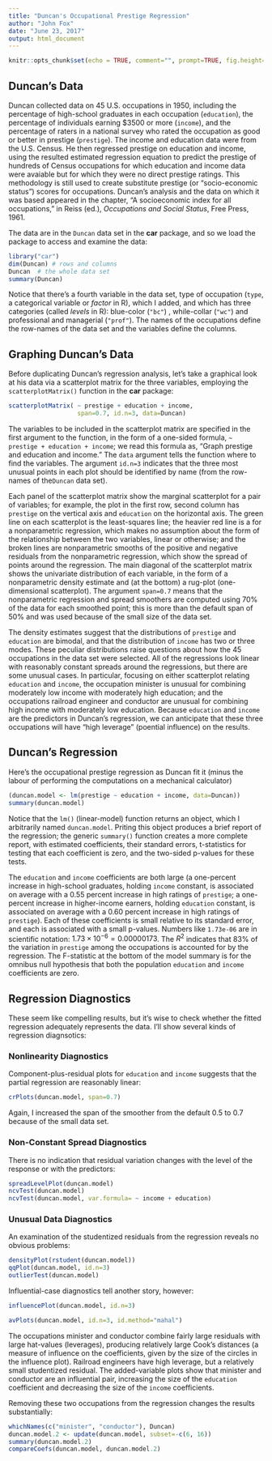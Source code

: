 ```yaml
---
title: "Duncan's Occupational Prestige Regression"
author: "John Fox"
date: "June 23, 2017"
output: html_document
---
```


<!--this initial code block establishes basic settings--> 
```r
knitr::opts_chunk$set(echo = TRUE, comment="", prompt=TRUE, fig.height=7, fig.width=7)
```

## Duncan's Data

Duncan collected data on 45 U.S. occupations in 1950, including the percentage of high-school graduates in each occupation (`education`), the percentage of individuals earning $3500 or more (`income`), and the percentage of raters in a national survey who rated the occupation as good or better in prestige (`prestige`). The income and education data were from the U.S. Census. He then regressed prestige on education and income, using the resulted estimated regression equation to predict the prestige of hundreds of Census occupations for which education and income data were avaiable but for which they were no direct prestige ratings. This methodology is still used to create substitute prestige (or "socio-economic status") scores for occupations. Duncan's analysis and the data on which it was based appeared in the chapter, "A socioeconomic index for all occupations," in Reiss (ed.), *Occupations and Social Status*, Free Press, 1961.

The data are in the `Duncan` data set in the **car** package, and so we load the package to access and examine the data:
```r
library("car")      
dim(Duncan) # rows and columns
Duncan  # the whole data set
summary(Duncan) 
```
Notice that there's a fourth variable in the data set, type of occupation (`type`, a categorical variable or *factor* in R), which I added, and which has three categories (called *levels* in R): blue-color (`"bc"`) , while-collar (`"wc"`) and professional and managerial (`"prof"`). The names of the occupations define the row-names of the data set and the variables define the columns.

## Graphing Duncan's Data

Before duplicating Duncan's regression analysis, let's take a graphical look at his data  via a scatterplot matrix for the three variables, employing the `scatterplotMatrix()` function in the **car** package:
```r
scatterplotMatrix( ~ prestige + education + income, 
                   span=0.7, id.n=3, data=Duncan)
```

The variables to be included in the scatterplot matrix are specified in the first argument to the function, in the form of a one-sided formula, `~ prestige + education + income`; we read this formula as, "Graph prestige and education and income." The `data` argument tells the function where to find the variables. The argument `id.n=3` indicates that the three most unusual points in each plot should be identified by name (from the row-names of the`Duncan` data set).

Each panel of the scatterplot matrix show the marginal scatterplot for a pair of variables; for example, the plot in the first row, second column has `prestige` on the vertical axis and `education` on the horizontal axis. The green line on each scatterplot is the least-squares line; the heavier red line is a for a nonparametric regression, which makes no assumption about the form of the relationship between the two variables, linear or otherwise; and the broken lines are nonparametric smooths of the positive and negative residuals from the nonparametric regression, which show the spread of points around the regression. The main diagonal of the scatterplot matrix shows the univariate distribution of each variable, in the form of a nonparametric density estimate and (at the bottom) a rug-plot (one-dimensional scatterplot). The argument `span=0.7` means that the nonparametric regression and spread smoothers are computed using 70% of the data for each smoothed point; this is more than the default span of 50% and was used because of the small size of the data set.

The density estimates suggest that the distributions of `prestige` and `education` are bimodal, and that the distribution of `income` has two or three modes. These peculiar distributions raise questions about how the 45 occupations in the data set were selected. All of the regressions look linear with reasonably constant spreads around the regressions, but there are some unusual cases. In particular, focusing on either scatterplot relating `education` and `income`, the occupation minister is unusual for combining moderately low income with moderately high education; and the occupations railroad engineer and conductor are unusual for combining high income with moderately low education. Because `education` and `income` are the predictors in Duncan's regression, we can anticipate that these three occupations will have "high leverage" (poential influence) on the results.

## Duncan's Regression

Here's the occupational prestige regression as Duncan fit it (minus the labour of performing the computations on a mechanical calculator)
```r
(duncan.model <- lm(prestige ~ education + income, data=Duncan))
summary(duncan.model)  
```

Notice that the `lm()` (linear-model) function returns an object, which I arbitrarily named `duncan.model`. Priting this object produces a brief report of the regression; the generic `summary()` function creates a more complete report, with estimated coefficients, their standard errors, t-statistics for testing that each coefficient is zero, and the two-sided p-values for these tests.

The `education` and `income` coefficients are both large (a one-percent increase in high-school graduates, holding `income` constant, is associated on average with a 0.55 percent increase in high ratings of `prestige`; a one-percent increase in higher-income earners, holding `education` constant, is associated on average with a 0.60 percent increase in high ratings of `prestige`). Each of these coefficients is small relative to its standard error, and each is associated with a small p-values. Numbers like `1.73e-06` are in scientific notation: $1.73 \times 10^{-6} = 0.00000173$. The $R^2$ indicates that 83% of the variation in `prestige` among the occupations is accounted for by the regression. The F-statistic at the bottom of the model summary is for the omnibus null hypothesis that both the population `education` and `income` coefficients are zero.

## Regression Diagnostics

These seem like compelling results, but it's wise to check whether the fitted regression adequately represents the data. I'll show several kinds of regression diagnsotics:

### Nonlinearity Diagnostics

Component-plus-residual plots for `education` and `income` suggests that the partial regression are reasonably linear:
```r
crPlots(duncan.model, span=0.7)
```

Again, I increased the span of the smoother from the default 0.5 to 0.7 because of the small data set.

### Non-Constant Spread Diagnostics

There is no indication that residual variation changes with the level of the response or with the predictors:
```r
spreadLevelPlot(duncan.model)
ncvTest(duncan.model)
ncvTest(duncan.model, var.formula= ~ income + education)
```

### Unusual Data Diagnostics

An examination of the studentized residuals from the regression reveals no obvious problems:
```r
densityPlot(rstudent(duncan.model))
qqPlot(duncan.model, id.n=3)
outlierTest(duncan.model)
```

Influential-case diagnostics tell another story, however:
```r
influencePlot(duncan.model, id.n=3)
```
```r
avPlots(duncan.model, id.n=3, id.method="mahal")
```

The occupations minister and conductor combine fairly large residuals with large hat-values (leverages), producing relatively large Cook's distances (a measure of influence on the coefficients, given by the size of the circles in the influence plot). Railroad engineers have high leverage, but a relatively small studentized residual. The added-variable plots show that minister and conductor are an influential pair, increasing the size of the `education` coefficient and decreasing the size of the `income` coefficients.

Removing these two occupations from the regression changes the results substantially:
```r
whichNames(c("minister", "conductor"), Duncan)
duncan.model.2 <- update(duncan.model, subset=-c(6, 16))
summary(duncan.model.2)
compareCoefs(duncan.model, duncan.model.2)
```
